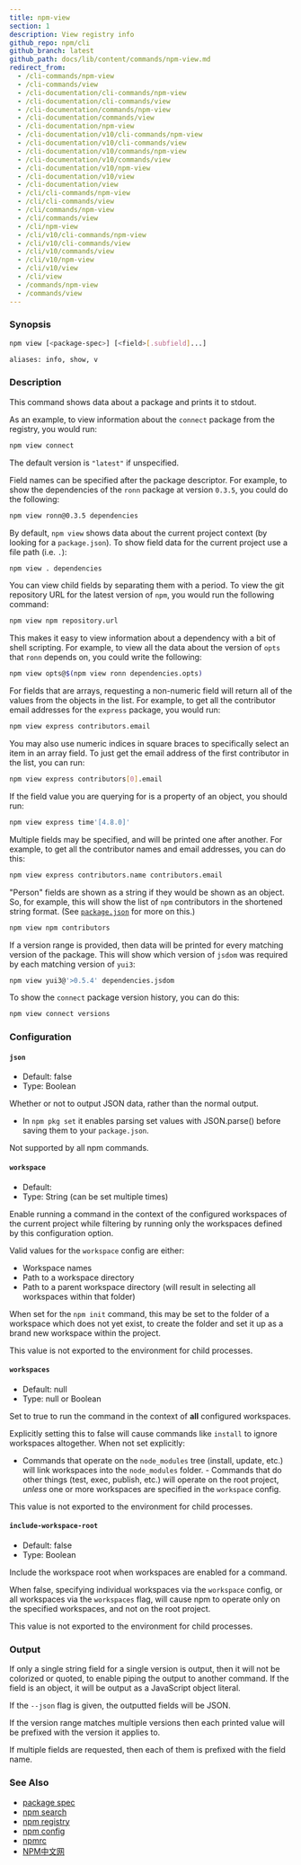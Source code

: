 ```yaml
---
title: npm-view
section: 1
description: View registry info
github_repo: npm/cli
github_branch: latest
github_path: docs/lib/content/commands/npm-view.md
redirect_from:
  - /cli-commands/npm-view
  - /cli-commands/view
  - /cli-documentation/cli-commands/npm-view
  - /cli-documentation/cli-commands/view
  - /cli-documentation/commands/npm-view
  - /cli-documentation/commands/view
  - /cli-documentation/npm-view
  - /cli-documentation/v10/cli-commands/npm-view
  - /cli-documentation/v10/cli-commands/view
  - /cli-documentation/v10/commands/npm-view
  - /cli-documentation/v10/commands/view
  - /cli-documentation/v10/npm-view
  - /cli-documentation/v10/view
  - /cli-documentation/view
  - /cli/cli-commands/npm-view
  - /cli/cli-commands/view
  - /cli/commands/npm-view
  - /cli/commands/view
  - /cli/npm-view
  - /cli/v10/cli-commands/npm-view
  - /cli/v10/cli-commands/view
  - /cli/v10/commands/view
  - /cli/v10/npm-view
  - /cli/v10/view
  - /cli/view
  - /commands/npm-view
  - /commands/view
---
```


### Synopsis

```bash
npm view [<package-spec>] [<field>[.subfield]...]

aliases: info, show, v
```

### Description

This command shows data about a package and prints it to stdout.

As an example, to view information about the `connect` package from the registry, you would run:

```bash
npm view connect
```

The default version is `"latest"` if unspecified.

Field names can be specified after the package descriptor. For example, to show the dependencies of the `ronn` package at version `0.3.5`, you could do the following:

```bash
npm view ronn@0.3.5 dependencies
```

By default, `npm view` shows data about the current project context (by looking for a `package.json`). To show field data for the current project use a file path (i.e. `.`):

```bash
npm view . dependencies
```

You can view child fields by separating them with a period. To view the git repository URL for the latest version of `npm`, you would run the following command:

```bash
npm view npm repository.url
```

This makes it easy to view information about a dependency with a bit of shell scripting. For example, to view all the data about the version of `opts` that `ronn` depends on, you could write the following:

```bash
npm view opts@$(npm view ronn dependencies.opts)
```

For fields that are arrays, requesting a non-numeric field will return all of the values from the objects in the list. For example, to get all the contributor email addresses for the `express` package, you would run:

```bash
npm view express contributors.email
```

You may also use numeric indices in square braces to specifically select an item in an array field. To just get the email address of the first contributor in the list, you can run:

```bash
npm view express contributors[0].email
```

If the field value you are querying for is a property of an object, you should run:

```bash
npm view express time'[4.8.0]'
```

Multiple fields may be specified, and will be printed one after another. For example, to get all the contributor names and email addresses, you can do this:

```bash
npm view express contributors.name contributors.email
```

"Person" fields are shown as a string if they would be shown as an object. So, for example, this will show the list of `npm` contributors in the shortened string format. (See [`package.json`](/cli/v10/configuring-npm/package-json) for more on this.)

```bash
npm view npm contributors
```

If a version range is provided, then data will be printed for every matching version of the package. This will show which version of `jsdom` was required by each matching version of `yui3`:

```bash
npm view yui3@'>0.5.4' dependencies.jsdom
```

To show the `connect` package version history, you can do this:

```bash
npm view connect versions
```

### Configuration

#### `json`

- Default: false
- Type: Boolean

Whether or not to output JSON data, rather than the normal output.

- In `npm pkg set` it enables parsing set values with JSON.parse() before saving them to your `package.json`.

Not supported by all npm commands.

#### `workspace`

- Default:
- Type: String (can be set multiple times)

Enable running a command in the context of the configured workspaces of the current project while filtering by running only the workspaces defined by this configuration option.

Valid values for the `workspace` config are either:

- Workspace names
- Path to a workspace directory
- Path to a parent workspace directory (will result in selecting all workspaces within that folder)

When set for the `npm init` command, this may be set to the folder of a workspace which does not yet exist, to create the folder and set it up as a brand new workspace within the project.

This value is not exported to the environment for child processes.

#### `workspaces`

- Default: null
- Type: null or Boolean

Set to true to run the command in the context of **all** configured workspaces.

Explicitly setting this to false will cause commands like `install` to ignore workspaces altogether. When not set explicitly:

- Commands that operate on the `node_modules` tree (install, update, etc.) will link workspaces into the `node_modules` folder. - Commands that do other things (test, exec, publish, etc.) will operate on the root project, _unless_ one or more workspaces are specified in the `workspace` config.

This value is not exported to the environment for child processes.

#### `include-workspace-root`

- Default: false
- Type: Boolean

Include the workspace root when workspaces are enabled for a command.

When false, specifying individual workspaces via the `workspace` config, or all workspaces via the `workspaces` flag, will cause npm to operate only on the specified workspaces, and not on the root project.

This value is not exported to the environment for child processes.

### Output

If only a single string field for a single version is output, then it will not be colorized or quoted, to enable piping the output to another command. If the field is an object, it will be output as a JavaScript object literal.

If the `--json` flag is given, the outputted fields will be JSON.

If the version range matches multiple versions then each printed value will be prefixed with the version it applies to.

If multiple fields are requested, then each of them is prefixed with the field name.

### See Also

- [package spec](/cli/v10/using-npm/package-spec)
- [npm search](/cli/v10/commands/npm-search)
- [npm registry](/cli/v10/using-npm/registry)
- [npm config](/cli/v10/commands/npm-config)
- [npmrc](/cli/v10/configuring-npm/npmrc)
- [NPM中文网](/cli/v10/commands/npm-docs)
